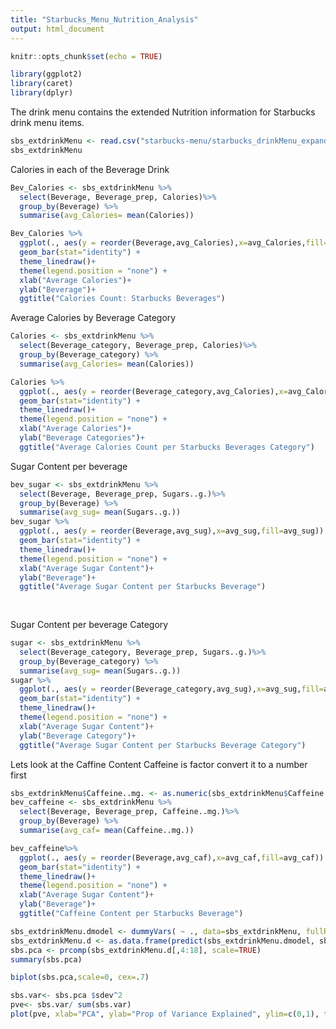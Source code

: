 ```yaml
---
title: "Starbucks_Menu_Nutrition_Analysis"
output: html_document
---
```


```r
knitr::opts_chunk$set(echo = TRUE)
```
```r
library(ggplot2)
library(caret)
library(dplyr)
```


The drink menu contains the extended Nutrition information for Starbucks drink menu items. 

```r
sbs_extdrinkMenu <- read.csv("starbucks-menu/starbucks_drinkMenu_expanded.csv",header=T)
sbs_extdrinkMenu

```
Calories in each of the Beverage Drink
```r
Bev_Calories <- sbs_extdrinkMenu %>% 
  select(Beverage, Beverage_prep, Calories)%>% 
  group_by(Beverage) %>%
  summarise(avg_Calories= mean(Calories)) 
```
```r
Bev_Calories %>% 
  ggplot(., aes(y = reorder(Beverage,avg_Calories),x=avg_Calories,fill=avg_Calories)) +
  geom_bar(stat="identity") +
  theme_linedraw()+
  theme(legend.position = "none") +
  xlab("Average Calories")+
  ylab("Beverage")+
  ggtitle("Calories Count: Starbucks Beverages")
```

Average Calories by Beverage Category
```r
Calories <- sbs_extdrinkMenu %>% 
  select(Beverage_category, Beverage_prep, Calories)%>% 
  group_by(Beverage_category) %>%
  summarise(avg_Calories= mean(Calories)) 

```
```r
Calories %>% 
  ggplot(., aes(y = reorder(Beverage_category,avg_Calories),x=avg_Calories,fill=avg_Calories)) +
  geom_bar(stat="identity") +
  theme_linedraw()+
  theme(legend.position = "none") +
  xlab("Average Calories")+
  ylab("Beverage Categories")+
  ggtitle("Average Calories Count per Starbucks Beverages Category")
```

Sugar Content per beverage

```r
bev_sugar <- sbs_extdrinkMenu %>% 
  select(Beverage, Beverage_prep, Sugars..g.)%>% 
  group_by(Beverage) %>%
  summarise(avg_sug= mean(Sugars..g.)) 
bev_sugar %>% 
  ggplot(., aes(y = reorder(Beverage,avg_sug),x=avg_sug,fill=avg_sug)) +
  geom_bar(stat="identity") +
  theme_linedraw()+
  theme(legend.position = "none") +
  xlab("Average Sugar Content")+
  ylab("Beverage")+
  ggtitle("Average Sugar Content per Starbucks Beverage")
  
  
```


Sugar Content per beverage Category
```r
sugar <- sbs_extdrinkMenu %>% 
  select(Beverage_category, Beverage_prep, Sugars..g.)%>% 
  group_by(Beverage_category) %>%
  summarise(avg_sug= mean(Sugars..g.)) 
sugar %>% 
  ggplot(., aes(y = reorder(Beverage_category,avg_sug),x=avg_sug,fill=avg_sug)) +
  geom_bar(stat="identity") +
  theme_linedraw()+
  theme(legend.position = "none") +
  xlab("Average Sugar Content")+
  ylab("Beverage Category")+
  ggtitle("Average Sugar Content per Starbucks Beverage Category")
``` 



Lets look at the Caffine Content
Caffeine is factor convert it to a number first

```r
sbs_extdrinkMenu$Caffeine..mg. <- as.numeric(sbs_extdrinkMenu$Caffeine..mg.)
bev_caffeine <- sbs_extdrinkMenu %>% 
  select(Beverage, Beverage_prep, Caffeine..mg.)%>% 
  group_by(Beverage) %>%
  summarise(avg_caf= mean(Caffeine..mg.)) 

bev_caffeine%>% 
  ggplot(., aes(y = reorder(Beverage,avg_caf),x=avg_caf,fill=avg_caf)) +
  geom_bar(stat="identity") +
  theme_linedraw()+
  theme(legend.position = "none") +
  xlab("Average Sugar Content")+
  ylab("Beverage")+
  ggtitle("Caffeine Content per Starbucks Beverage")
```



```r
sbs_extdrinkMenu.dmodel <- dummyVars( ~ ., data=sbs_extdrinkMenu, fullRank=T)
sbs_extdrinkMenu.d <- as.data.frame(predict(sbs_extdrinkMenu.dmodel, sbs_extdrinkMenu))
sbs.pca <- prcomp(sbs_extdrinkMenu.d[,4:18], scale=TRUE) 
summary(sbs.pca)
```
```r
biplot(sbs.pca,scale=0, cex=.7)
```



```r

sbs.var<- sbs.pca $sdev^2
pve<- sbs.var/ sum(sbs.var)
plot(pve, xlab="PCA", ylab="Prop of Variance Explained", ylim=c(0,1), type='b')

```

